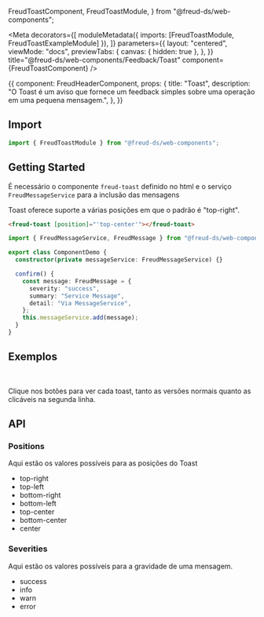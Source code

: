  FreudToastComponent,
  FreudToastModule,
} from "@freud-ds/web-components";

<Meta
  decorators={[
    moduleMetadata({ imports: [FreudToastModule, FreudToastExampleModule] }),
  ]}
  parameters={{
    layout: "centered",
    viewMode: "docs",
    previewTabs: {
      canvas: { hidden: true },
    },
  }}
  title="@freud-ds/web-components/Feedback/Toast"
  component={FreudToastComponent}
/>

<Story name="Storyname-hidden">
  {{
    component: FreudHeaderComponent,
    props: {
      title: "Toast",
      description:
        "O Toast é um aviso que fornece um feedback simples sobre uma operação em uma pequena mensagem.",
    },
  }}
</Story>

## <a id="importing"></a>Import

```ts
import { FreudToastModule } from "@freud-ds/web-components";
```

## Getting Started

É necessário o componente `freud-toast` definido no html e o serviço `FreudMessageService` para a inclusão das mensagens

Toast oferece suporte a várias posições em que o padrão é "top-right".

```html
<freud-toast [position]="'top-center'"></freud-toast>
```

```ts
import { FreudMessageService, FreudMessage } from "@freud-ds/web-components";

export class ComponentDemo {
  constructor(private messageService: FreudMessageService) {}

  confirm() {
    const message: FreudMessage = {
      severity: "success",
      summary: "Service Message",
      detail: "Via MessageService",
    };
    this.messageService.add(message);
  }
}
```

## <a id="exemplos"></a> Exemplos

<br />

Clique nos botões para ver cada toast, tanto as versões normais quanto as clicáveis na segunda linha.

<Canvas>
  <Story story={Default} />
</Canvas>

## API

### Positions

Aqui estão os valores possíveis para as posições do Toast

- top-right
- top-left
- bottom-right
- bottom-left
- top-center
- bottom-center
- center

### Severities

Aqui estão os valores possíveis para a gravidade de uma mensagem.

- success
- info
- warn
- error

<ArgsTable of={FreudToastComponent} />
